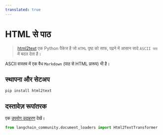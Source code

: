 ```yaml
---
translated: true
---
```


# HTML से पाठ

>[html2text](https://github.com/Alir3z4/html2text/) एक Python पैकेज है जो `HTML` पृष्ठ को साफ, पढ़ने में आसान सादे `ASCII पाठ` में बदल देता है।

ASCII वास्तव में एक वैध `Markdown` (पाठ से HTML प्रारूप) भी है।

## स्थापना और सेटअप

```bash
pip install html2text
```

## दस्तावेज़ रूपांतरक

एक [उपयोग उदाहरण](/docs/integrations/document_transformers/html2text) देखें।

```python
from langchain_community.document_loaders import Html2TextTransformer
```
